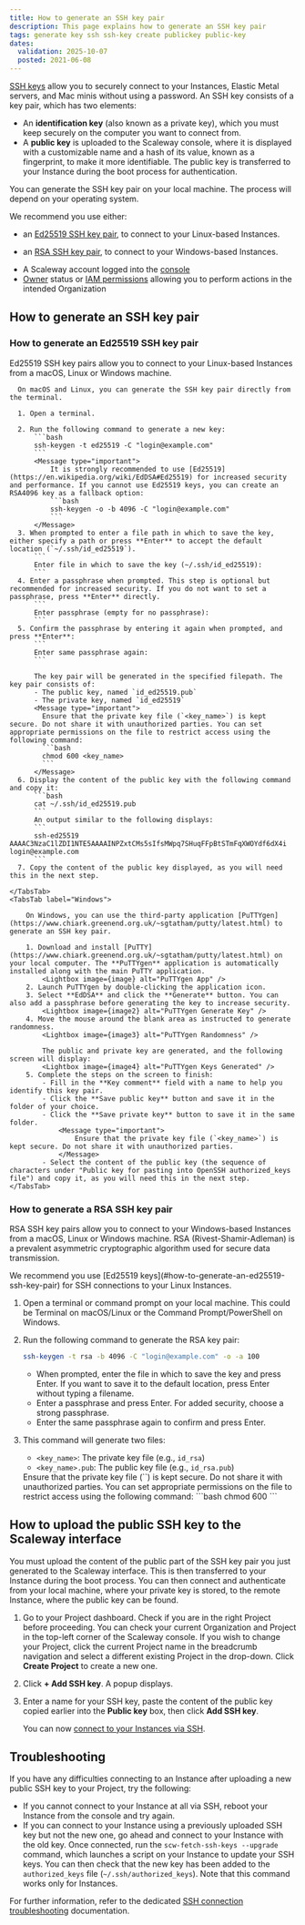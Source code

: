 ```yaml
---
title: How to generate an SSH key pair
description: This page explains how to generate an SSH key pair
tags: generate key ssh ssh-key create publickey public-key
dates:
  validation: 2025-10-07
  posted: 2021-06-08
---
```




[SSH keys](/organizations-and-projects/concepts/#ssh-key) allow you to securely connect to your Instances, Elastic Metal servers, and Mac minis without using a password. An SSH key consists of a key pair, which has two elements:

- An **identification key** (also known as a private key), which you must keep securely on the computer you want to connect from.
- A **public key** is uploaded to the Scaleway console, where it is displayed with a customizable name and a hash of its value, known as a fingerprint, to make it more identifiable. The public key is transferred to your Instance during the boot process for authentication.

You can generate the SSH key pair on your local machine. The process will depend on your operating system.

We recommend you use either:

- an [Ed25519 SSH key pair](#how-to-generate-an-ed25519-ssh-key-pair), to connect to your Linux-based Instances.

- an [RSA SSH key pair](#how-to-generate-a-rsa-ssh-key-pair), to connect to your Windows-based Instances.

<Requirements />

- A Scaleway account logged into the [console](https://console.scaleway.com)
- [Owner](/iam/concepts/#owner) status or [IAM permissions](/iam/concepts/#permission) allowing you to perform actions in the intended Organization

## How to generate an SSH key pair

### How to generate an Ed25519 SSH key pair

Ed25519 SSH key pairs allow you to connect to your Linux-based Instances from a macOS, Linux or Windows machine.

<Tabs>
    <TabsTab label="macOS and Linux">

      On macOS and Linux, you can generate the SSH key pair directly from the terminal.

      1. Open a terminal.

      2. Run the following command to generate a new key:
          ```bash
          ssh-keygen -t ed25519 -C "login@example.com"
          ```
          <Message type="important">
              It is strongly recommended to use [Ed25519](https://en.wikipedia.org/wiki/EdDSA#Ed25519) for increased security and performance. If you cannot use Ed25519 keys, you can create an RSA4096 key as a fallback option:
              ```bash
              ssh-keygen -o -b 4096 -C "login@example.com"
              ```
          </Message>
      3. When prompted to enter a file path in which to save the key, either specify a path or press **Enter** to accept the default location (`~/.ssh/id_ed25519`).
          ```
          Enter file in which to save the key (~/.ssh/id_ed25519):
          ```
      4. Enter a passphrase when prompted. This step is optional but recommended for increased security. If you do not want to set a passphrase, press **Enter** directly.
          ```
          Enter passphrase (empty for no passphrase):
          ```
      5. Confirm the passphrase by entering it again when prompted, and press **Enter**:
          ```
          Enter same passphrase again:
          ```

          The key pair will be generated in the specified filepath. The key pair consists of:
          - The public key, named `id_ed25519.pub`
          - The private key, named `id_ed25519`
          <Message type="important">
            Ensure that the private key file (`<key_name>`) is kept secure. Do not share it with unauthorized parties. You can set appropriate permissions on the file to restrict access using the following command:
            ```bash
            chmod 600 <key_name>
            ```
          </Message>
      6. Display the content of the public key with the following command and copy it:
          ```bash
          cat ~/.ssh/id_ed25519.pub
          ```
          An output similar to the following displays:
          ```
          ssh-ed25519 AAAAC3NzaC1lZDI1NTE5AAAAINPZxtCMs5sIfsMWpq7SHuqFFpBtSTmFqXWOYdf6dX4i login@example.com
          ```
      7. Copy the content of the public key displayed, as you will need this in the next step.

    </TabsTab>
    <TabsTab label="Windows">

        On Windows, you can use the third-party application [PuTTYgen](https://www.chiark.greenend.org.uk/~sgtatham/putty/latest.html) to generate an SSH key pair.

        1. Download and install [PuTTY](https://www.chiark.greenend.org.uk/~sgtatham/putty/latest.html) on your local computer. The **PuTTYgen** application is automatically installed along with the main PuTTY application.
            <Lightbox image={image} alt="PuTTYgen App" />
        2. Launch PuTTYgen by double-clicking the application icon.
        3. Select **EdDSA** and click the **Generate** button. You can also add a passphrase before generating the key to increase security.
            <Lightbox image={image2} alt="PuTTYgen Generate Key" />
        4. Move the mouse around the blank area as instructed to generate randomness.
            <Lightbox image={image3} alt="PuTTYgen Randomness" />

            The public and private key are generated, and the following screen will display:
            <Lightbox image={image4} alt="PuTTYgen Keys Generated" />
        5. Complete the steps on the screen to finish:
            - Fill in the **Key comment** field with a name to help you identify this key pair.
            - Click the **Save public key** button and save it in the folder of your choice.
            - Click the **Save private key** button to save it in the same folder.
                <Message type="important">
                    Ensure that the private key file (`<key_name>`) is kept secure. Do not share it with unauthorized parties.
                </Message>
            - Select the content of the public key (the sequence of characters under "Public key for pasting into OpenSSH authorized_keys file") and copy it, as you will need this in the next step.
    </TabsTab>
</Tabs>

### How to generate a RSA SSH key pair

RSA SSH key pairs allow you to connect to your Windows-based Instances from a macOS, Linux or Windows machine. RSA (Rivest-Shamir-Adleman) is a prevalent asymmetric cryptographic algorithm used for secure data transmission.

<Message type="note">
We recommend you use [Ed25519 keys](#how-to-generate-an-ed25519-ssh-key-pair) for SSH connections to your Linux Instances.
</Message>

1. Open a terminal or command prompt on your local machine. This could be Terminal on macOS/Linux or the Command Prompt/PowerShell on Windows.
2. Run the following command to generate the RSA key pair:
    ```bash
    ssh-keygen -t rsa -b 4096 -C "login@example.com" -o -a 100
    ```
    - When prompted, enter the file in which to save the key and press Enter. If you want to save it to the default location, press Enter without typing a filename.
    - Enter a passphrase and press Enter. For added security, choose a strong passphrase.
    - Enter the same passphrase again to confirm and press Enter.

3. This command will generate two files:
    - `<key_name>`: The private key file (e.g., `id_rsa`)
    - `<key_name>.pub`: The public key file (e.g., `id_rsa.pub`)
    <Message type="important">
      Ensure that the private key file (`<key_name>`) is kept secure. Do not share it with unauthorized parties. You can set appropriate permissions on the file to restrict access using the following command:
      ```bash
      chmod 600 <key_name>
      ```
    </Message>

## How to upload the public SSH key to the Scaleway interface

You must upload the content of the public part of the SSH key pair you just generated to the Scaleway interface. This is then transferred to your Instance during the boot process. You can then connect and authenticate from your local machine, where your private key is stored, to the remote Instance, where the public key can be found.

1. Go to your Project dashboard.
    <Message type="tip">
      Check if you are in the right Project before proceeding. You can check your current Organization and Project in the top-left corner of the Scaleway console. If you wish to change your Project, click the current Project name in the breadcrumb navigation and select a different existing Project in the drop-down. Click **Create Project** to create a new one.

      <Lightbox image={image5} alt="screenshot of the left corner of the Scaleway console top-menu. The image shows 'Test' as the Organization / and 'Default' as the Project. A drop-down menu is shown under 'Default' with a list of availble Projects in the Organization and a button to create a new Project." />
    </Message>

2. Click **+ Add SSH key**. A popup displays.

3. Enter a name for your SSH key, paste the content of the public key copied earlier into the **Public key** box, then click **Add SSH key**.

    You can now [connect to your Instances via SSH](/instances/how-to/connect-to-instance/).

## Troubleshooting

If you have any difficulties connecting to an Instance after uploading a new public SSH key to your Project, try the following:

  - If you cannot connect to your Instance at all via SSH, reboot your Instance from the console and try again.
  - If you can connect to your Instance using a previously uploaded SSH key but not the new one, go ahead and connect to your Instance with the old key. Once connected, run the `scw-fetch-ssh-keys --upgrade` command, which launches a script on your Instance to update your SSH keys. You can then check that the new key has been added to the `authorized_keys` file (`~/.ssh/authorized_keys`). Note that this command works only for Instances.

For further information, refer to the dedicated [SSH connection troubleshooting](/instances/troubleshooting/cant-connect-ssh/) documentation.
